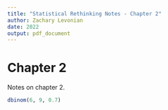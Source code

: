 ```yaml
---
title: "Statistical Rethinking Notes - Chapter 2"
author: Zachary Levonian
date: 2022
output: pdf_document
---
```


# Chapter 2

Notes on chapter 2.

```r
dbinom(6, 9, 0.7)
```

